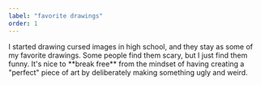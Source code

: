 ```yaml
---
label: "favorite drawings"
order: 1
---
```


<p>
    I started drawing cursed images in high school, 
    and they stay as some of my favorite drawings. Some 
    people find them scary, but I just find them funny. It's 
    nice to **break free** from the mindset of having creating a 
    "perfect" piece of art by deliberately making something ugly and weird.
</p>
